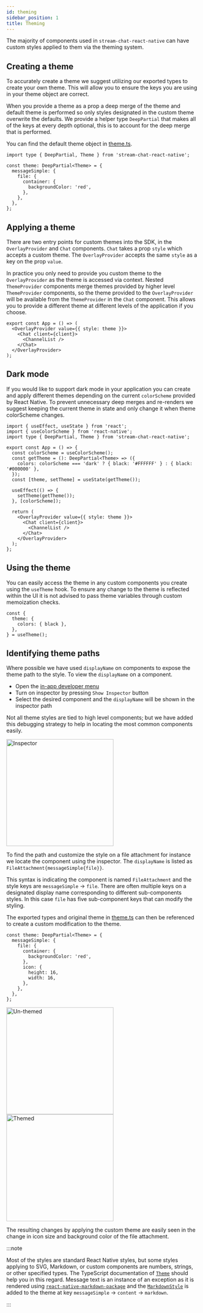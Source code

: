 ```yaml
---
id: theming
sidebar_position: 1
title: Theming
---
```



The majority of components used in `stream-chat-react-native` can have custom styles applied to them via the theming system.

## Creating a theme

To accurately create a theme we suggest utilizing our exported types to create your own theme.
This will allow you to ensure the keys you are using in your theme object are correct.

When you provide a theme as a prop a deep merge of the theme and default theme is performed so only styles designated in the custom theme overwrite the defaults.
We provide a helper type `DeepPartial` that makes all of the keys at every depth optional, this is to account for the deep merge that is performed.

You can find the default theme object in [theme.ts](https://github.com/GetStream/stream-chat-react-native/blob/main/package/src/contexts/themeContext/utils/theme.ts).

```tsx
import type { DeepPartial, Theme } from 'stream-chat-react-native';

const theme: DeepPartial<Theme> = {
  messageSimple: {
    file: {
      container: {
        backgroundColor: 'red',
      },
    },
  },
};
```

## Applying a theme

There are two entry points for custom themes into the SDK, in the `OverlayProvider` and `Chat` components.
`Chat` takes a prop `style` which accepts a custom theme.
The `OverlayProvider` accepts the same `style` as a key on the prop `value`.

In practice you only need to provide you custom theme to the `OverlayProvider` as the theme is accessed via context.
Nested `ThemeProvider` components merge themes provided by higher level `ThemeProvider` components, so the theme provided to the `OverlayProvider` will be available from the `ThemeProvider` in the `Chat` component.
This allows you to provide a different theme at different levels of the application if you choose.

```tsx {2}
export const App = () => (
  <OverlayProvider value={{ style: theme }}>
    <Chat client={client}>
      <ChannelList />
    </Chat>
  </OverlayProvider>
);
```

## Dark mode

If you would like to support dark mode in your application you can create and apply different themes depending on the current `colorScheme` provided by React Native.
To prevent unnecessary deep merges and re-renders we suggest keeping the current theme in state and only change it when theme colorScheme changes.

```tsx
import { useEffect, useState } from 'react';
import { useColorScheme } from 'react-native';
import type { DeepPartial, Theme } from 'stream-chat-react-native';

export const App = () => {
  const colorScheme = useColorScheme();
  const getTheme = (): DeepPartial<Theme> => ({
    colors: colorScheme === 'dark' ? { black: '#FFFFFF' } : { black: '#000000' },
  });
  const [theme, setTheme] = useState(getTheme());

  useEffect(() => {
    setTheme(getTheme());
  }, [colorScheme]);

  return (
    <OverlayProvider value={{ style: theme }}>
      <Chat client={client}>
        <ChannelList />
      </Chat>
    </OverlayProvider>
  );
};
```

## Using the theme

You can easily access the theme in any custom components you create using the `useTheme` hook.
To ensure any change to the theme is reflected within the UI it is not advised to pass theme variables through custom memoization checks.

```tsx
const {
  theme: {
    colors: { black },
  },
} = useTheme();
```

## Identifying theme paths

Where possible we have used `displayName` on components to expose the theme path to the style.
To view the `displayName` on a component.

- Open the [in-app developer menu](https://reactnative.dev/docs/debugging#accessing-the-in-app-developer-menu)
- Turn on inspector by pressing `Show Inspector` button
- Select the desired component and the `displayName` will be shown in the inspector path

Not all theme styles are tied to high level components; but we have added this debugging strategy to help in locating the most common components easily.

<div style={{ display: 'flex', justifyContent: 'space-around' }}>
  <img src={inspector} alt='Inspector' width='280' style={{ objectFit: 'contain', paddingBottom: '8px' }} />
</div>

To find the path and customize the style on a file attachment for instance we locate the component using the inspector.
The `displayName` is listed as `FileAttachment{messageSimple{file}}`.

This syntax is indicating the component is named `FileAttachment` and the style keys are `messageSimple` -> `file`.
There are often multiple keys on a designated display name corresponding to different sub-components styles.
In this case `file` has five sub-component keys that can modify the styling.

The exported types and original theme in [theme.ts](https://github.com/GetStream/stream-chat-react-native/blob/main/package/src/contexts/themeContext/utils/theme.ts) can then be referenced to create a custom modification to the theme.

```tsx
const theme: DeepPartial<Theme> = {
  messageSimple: {
    file: {
      container: {
        backgroundColor: 'red',
      },
      icon: {
        height: 16,
        width: 16,
      },
    },
  },
};
```

<div style={{ display: 'flex', flexWrap: 'wrap', justifyContent: 'space-around' }}>
  <img src={unthemed} alt='Un-themed' width='280' style={{ objectFit: 'contain', paddingBottom: '8px' }} />
  <img src={themed} alt='Themed' width='280' style={{ objectFit: 'contain', paddingBottom: '8px' }} />
</div>

The resulting changes by applying the custom theme are easily seen in the change in icon size and background color of the file attachment.

:::note

Most of the styles are standard React Native styles, but some styles applying to SVG, Markdown, or custom components are numbers, strings, or other specified types.
The TypeScript documentation of [`Theme`](https://github.com/GetStream/stream-chat-react-native/blob/main/package/src/contexts/themeContext/utils/theme.ts) should help you in this regard.
Message text is an instance of an exception as it is rendered using [`react-native-markdown-package`](https://github.com/andangrd/react-native-markdown-package) and the [`MarkdownStyle`](https://github.com/andangrd/react-native-markdown-package/blob/main/styles.js) is added to the theme at key `messageSimple` -> `content` -> `markdown`.

:::
